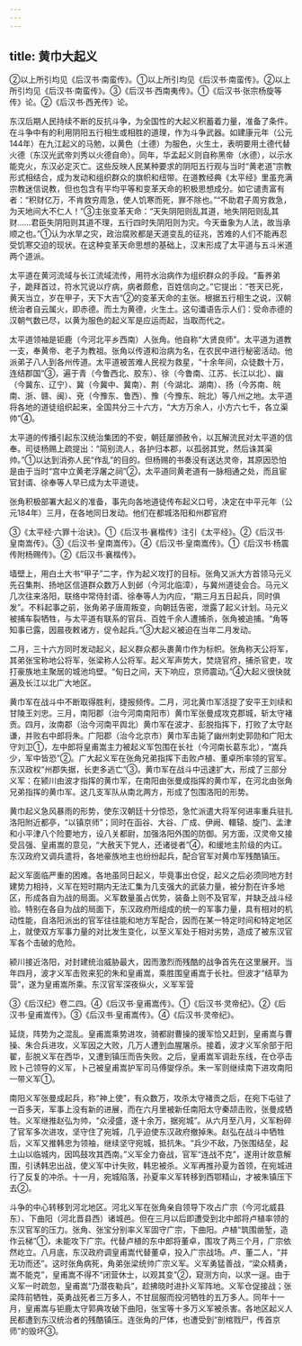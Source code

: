 ```yaml
---
---
---
```

title: 黄巾大起义
---



②以上所引均见《后汉书·南蛮传》。①以上所引均见《后汉书·南蛮传》。②以上所引均见《后汉书·南蛮传》。③《后汉书·西南夷传》。①《后汉书·张宗杨旋等传》论。②《后汉书·西羌传》论。

东汉后期人民持续不断的反抗斗争，为全国性的大起义积蓄着力量，准备了条件。在斗争中有的利用阴阳五行相生或相胜的道理，作为斗争武器。如建康元年（公元144年）在九江起义的马勉，以黄色（土德）为服色，火生土，表明要用土德代替火德（东汉光武帝刘秀以火德自命）。同年，华孟起义则自称黑帝（水德），以示水能克火，东汉必定灭亡。这些反映人民某种要求的阴阳五行观与当时“黄老道”宗教形式相结合，成为发动和组织群众的旗帜和纽带。在道教经典《太平经》里虽充满宗教迷信说教，但也包含有平均平等和变革天命的积极思想成分。如它谴责富有者：“积财亿万，不肯救穷周急，使人饥寒而死，罪不除也。”“不助君子周穷救急，为天地间大不仁人！”③主张变革天命：“天失阴阳则乱其道，地失阴阳则乱其财……君臣失阴阳则其道不理，五行四时失阴阳则为灾。今天垂象为人法，故当承顺之也。”①认为水旱之灾，政治腐败都是天道变乱的征兆，苦难的人们不能再忍受饥寒交迫的现状。在这种变革天命思想的基础上，汉末形成了太平道与五斗米道两个道派。

太平道在黄河流域与长江流域流传，用符水治病作为组织群众的手段。“畜养弟子，跪拜首过，符水咒说以疗病，病者颇愈，百姓信向之。”它提出：“苍天已死，黄天当立，岁在甲子，天下大吉”②的变革天命的主张。根据五行相生之说，汉朝统治者自云属火，即赤德。而土为黄德，火生土。这句谶语告示人们：受命赤德的汉朝气数已尽，以黄为服色的起义军是应运而起，当取而代之。

太平道领袖是钜鹿（今河北平乡西南）人张角。他自称“大贤良师”。太平道为道教一支，奉黄帝、老子为教祖。张角以传道和治病为名，在农民中进行秘密活动。他派弟子八人到各州传道。太平道被苦难人民视为救星，“十余年间，众徒数十万，连结郡国”③，遍于青（今鲁西北、胶东）、徐（今鲁南、江苏、长江以北）、幽（今冀东、辽宁）、冀（今冀中、冀南）、荆（今湖北、湖南）、扬（今苏南、皖南、浙、赣、闽）、兗（今豫东、鲁西）、豫（今豫东、皖北）等八州之地。太平道将各地的道徒组织起来，全国共分三十六方，“大方万余人，小方六七千，各立渠帅”④。

太平道的传播引起东汉统治集团的不安，朝廷屡颁赦令，以瓦解流民对太平道的信奉。司徒杨赐上疏提出：“简别流人，各护归本郡，以孤弱其党，然后诛其渠帅。”①以达到消弥人民“作乱”的目的。但杨赐的书奏没有送达灵帝，其原因恐怕是由于当时“宫中立黄老浮屠之祠”②，太平道同黄老道有一脉相通之处，而且宦官封谞、徐奉等人早已成为太平道徒。

张角积极部署大起义的准备，事先向各地道徒传布起义口号，决定在中平元年（公元184年）三月，在各地同日发动。他们在都城洛阳和州郡官府

③《太平经·六罪十治诀》。①《后汉书·襄楷传》注引《太平经》。②《后汉书·皇南嵩传》。③《后汉书·皇南嵩传》。④《后汉书·皇南嵩传》。①《后汉书·杨震传附杨赐传》。②《后汉书·襄楷传》。

墙壁上，用白土大书“甲子”二字，作为起义攻打的目标。张角又派大方首领马元义先召集荆、扬地区信道群众数万人到邺（今河北临漳），与冀州道徒会合。马元义几次往来洛阳，联络中常侍封谞、徐奉等人为内应，“期三月五日起兵，同时俱发”。不料起事之前，张角弟子唐周叛变，向朝廷告密，泄露了起义计划。马元义被捕车裂牺牲，与太平道有联系的官兵、百姓千余人遭捕杀，张角被追捕。“角等知事已露，因晨夜敕诸方，促令起兵。”③大起义被迫在当年二月发动。

二月，三十六方同时发动起义，起义群众都头裹黄巾作为标帜。张角称天公将军，其弟张宝称地公将军，张梁称人公将军。起义军声势大，焚烧官府，捕杀官吏，攻打豪族地主聚居的城池坞壁。“旬日之间，天下响应，京师震动。”④大起义很快就遍及长江以北广大地区。

黄巾军在战斗中不断取得胜利，捷报频传。二月，河北黄巾军活捉了安平王刘续和甘陵王刘忠。三月，南阳郡（治今河南南阳市）黄巾军张曼成攻克郡城，斩太守褚贡。四月，汝南郡（治今河南平舆北）黄巾军在波才、彭脱指挥下，打败了太守赵谦，并败右中郎将朱。广阳郡（治今北京市）黄巾军击毙了幽州刺史郭勋和广阳太守刘卫①，左中郎将皇甫嵩主力被起义军包围在长社（今河南长葛东北），“嵩兵少，军中皆恐”②。广大起义军在张角兄弟指挥下击败卢植、董卓所率领的官军。东汉政权“州郡失据，长吏多逃亡”③。黄巾军在战斗中迅速扩大，形成了三部分义军：在颍川由波才指挥的黄巾军，在南阳由张曼成指挥的黄巾军，在河北由张角兄弟指挥的黄巾军。这几支军队从南北两方，形成了包围洛阳的形势。

黄巾起义急风暴雨的形势，使东汉朝廷十分惊恐，急忙派遣大将军何进率重兵驻扎洛阳附近都亭，“以镇京师”；同时在函谷、大谷、广成、伊阙、轘辕、旋门、孟津和小平津八个险要地方，设八关都尉，加强洛阳外围的防御。另方面，汉灵帝又接受吕强、皇甫嵩的意见，“大赦天下党人，还诸徙者”④，和缓地主阶级的内讧。东汉政府又调兵遣将，各地豪族地主也纷纷起兵，配合官军对黄巾军残酷镇压。

起义军面临严重的困难。各地虽同日起义，毕竟事出仓促，起义之后必须同地方封建势力相持，义军在短时期内无法汇集为几支强大的武装力量，被分割在许多地区，形成各自为战的局面。义军数量虽占优势，装备上则不及官军，并缺乏战斗经验。特别在各自为战的局面下，东汉政府所组成的统一的军事力量，具有相对的机动性能，自洛阳派出的官军往往能和地方军配合，因而在某一特定时间和特定地区上，就使双方军事力量的对比发生变化，以至义军处于相对劣势，造成了被东汉官军各个击破的危险。

颍川接近洛阳，对封建统治威胁最大，因而激烈而残酷的战争首先在这里展开。当年四月，波才义军击败来犯的朱和皇甫嵩，乘胜围皇甫嵩于长社。但波才“结草为营”，遂为皇甫嵩所乘。东汉官军深夜纵火，义军军营

③《后汉纪》卷二四。④《后汉书·皇甫嵩传》。①《后汉书·灵帝纪》。②《后汉书·皇甫嵩传》。③《后汉书·皇甫嵩传》。④《后汉书·灵帝纪》。

延烧，阵势为之混乱。皇甫嵩乘势进攻，骑都尉曹操的援军恰又赶到，皇甫嵩与曹操、朱合兵进攻，义军因之大败，几万人遭到血腥屠杀。接着，波才义军余部于阳翟，彭脱义军在西华，又遭到镇压而告失败。之后，皇甫嵩军调赴东线，在仓亭击败卜己领导的义军，卜己被皇甫嵩护军司马傅燮俘杀。朱一军则继续南下进攻南阳一带义军①。

南阳义军张曼成起兵，称“神上使”，有众数万，攻杀太守褚贡之后，在宛下屯驻了一百多天，军事上没有新的进展，而在六月里被新任南阳太守秦颉击败，张曼成牺牲。义军继推赵弘为帅，“众浸盛，遂十余万，据宛城”。从六月至八月，义军粉碎了官军多次进攻，坚守住了宛城，几乎迫使东汉政府撤掉朱。赵弘在战斗中牺牲后，义军又推韩忠为领袖，继续坚守宛城，抵抗朱。“兵少不敌，乃张围结垒，起土山以临城内，因鸣鼓攻其西南。”义军全力奋战，官军“连战不克”，遂用计故意解围，引诱韩忠出战，使义军中计失败，韩忠被杀。义军再推孙夏为首领，在宛城进行了反复的冲杀。十一月，宛城陷落，孙夏率义军转移到西鄂精山，才被朱镇压下去②。

斗争的中心转移到河北地区。河北义军在张角亲自领导下攻占广宗（今河北威县东）、下曲阳（河北晋县西）诸城邑。但在三月以后即遭受到北中郎将卢植率领的东汉官军的压力。张角、张宝分别率义军固守广宗，下曲阳。卢植“筑围凿堑，造作云梯”①，未能攻下广宗。代替卢植的东中郎将董卓，围攻了两三个月，广宗依然屹立。八月底，东汉政府调皇甫嵩代替董卓，投入广宗战场。卢、董二人，“并无功而还”。这时张角病死，角弟张梁统帅广宗义军。义军勇猛善战，“梁众精勇，嵩不能克”，皇甫嵩不得不“闭营休士，以观其变”②，窥测方向，以求一逞。由于义军一时疏忽，皇甫嵩“乃潜夜勒兵”，趁拂晓时进扑义军阵地。义军仓促接战；张梁阵前牺牲，英勇战死者三万多人，不甘屈服而投河牺牲的五万多人。同年十一月，皇甫嵩与钜鹿太守郭典攻破下曲阳，张宝等十多万义军被杀害。各地区起义人民都遭到东汉统治者的残酷镇压。连张角的尸体，也遭受到“剖棺戮尸，传首京师”的毁坏③。